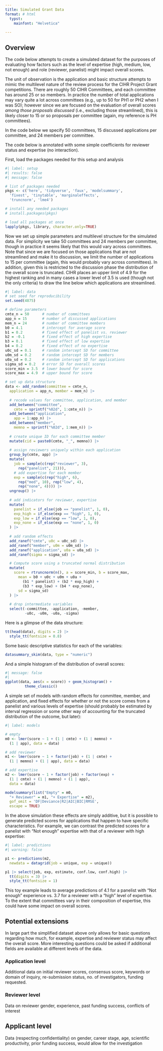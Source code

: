 ```yaml
---
title: Simulated Grant Data
format: # html
  typst: 
    mainfont: "Helvetica"
    
---
```


## Overview

The code below attempts to create a simulated dataset for the purposes of evaluating how factors such as the level of expertise (high, medium, low, not enough) and role (reviewer, panelist) might impact overall scores. 

The unit of observation is the application and basic structure attempts to mimic the multilevel nature of the review process for the CIHR Project Grant competitions. There are roughly 50 CIHR Committees, and each committee has around 25 or so members. In practice the number of total applications may vary quite a lot across committees (e.g., up to 50 for PH1 or PH2 when I was SO); however since we are focused on the evaluation of overall scores *among those proposals discussed* (i.e., excluding those streamlined), this is likely closer to 15 or so proposals per committee (again, my reference is PH committees). 

In the code below we specify 50 committees, 15 discussed applications per committee, and 24 members per committee. 

The code below is annotated with some simple coefficients for reviewer status and expertise (no interaction).

First, load the packages needed for this setup and analysis
```r
#| label: setup
#| results: false
#| message: false

# list of packages needed
pkgs <- c('here', 'tidyverse', 'faux', 'modelsummary', 
  'fixest', 'tinytable', 'marginaleffects',
  'truncnorm', 'lme4')

# install any needed packages
# install.packages(pkgs)

# load all packages at once
lapply(pkgs, library, character.only=TRUE)
```

Now we set up simple parameters and multilevel structure for the simulated data. For simplicity we take 50 committees and 24 members per committee, though in practice it seems likely that this would vary across committees. Note that since we are focused on those applications that are not streamlined and make it to discussion, we limit the number of applications to 15 per committee (again, this would probably vary across committees). In addition, given this is restricted to the discussion phase the distribution of the overall score is truncated. CIHR places an upper limit of 4.9 for the highest ranking and in many cases a lower level of 3.5 is used (though not the only criteria) to draw the line below which applications are streamlined.

```r
#| label: data
# set seed for reproducibility
set.seed(4875)

# define parameters
cmte_n = 50      # number of committees
app_n = 15       # number of discussed applications
mem_n = 24       # number of committee members
b0 = 4.1         # intercept for average score
b1 = 0.2         # fixed effect of panelist vs. reviewer 
b2 = -0.1        # fixed effect of high expertise
b3 = 0.1         # fixed effect of low expertise
b4 = 0.2         # fixed effect of no expertise
u0c_sd = 0.1     # random intercept SD for committee
u0m_sd = 0.2     # random intercept SD for members
u0a_sd = 0.2     # random intercept SD for applications
sigma_sd = 0.2   # error SD for overall scores
score_min = 3.5  # lower bound for score
score_max = 4.9  # upper bound for score

# set up data structure
data <- add_random(committee = cmte_n, 
  application = app_n, member = mem_n) |>
  
  # recode values for committee, application, and member
  add_between("committee", 
    cmte = sprintf("%02d", 1:cmte_n)) |>
  add_between("application",
    app = 1:app_n) |>
  add_between("member", 
    memno = sprintf("%02d", 1:mem_n)) |>
  
  # create unique ID for each committee member
  mutate(cid = paste0(cmte, "_", memno)) |>
 
  # assign reviewers uniquely within each application
  group_by(cmte, app) |>
  mutate(
    job = sample(c(rep("reviewer", 3), 
      rep("panelist", 21))),
    # add expertise for each member
    exp = sample(c(rep("high", 6), 
      rep("med", 10), rep("low", 4),
      rep("none", 4)))) |>
  ungroup() |>
  
  # add indicators for reviewer, expertise
  mutate(
    panelist = if_else(job == "panelist", 1, 0),
    exp_high = if_else(exp == "high", 1, 0),
    exp_low = if_else(exp == "low", 1, 0),
    exp_none = if_else(exp == "none", 1, 0)
  ) |>
  
  # add random effects 
  add_ranef("cmte", u0c = u0c_sd) |>
  add_ranef("member", u0m = u0m_sd) |>
  add_ranef("application", u0a = u0a_sd) |>
  add_ranef(sigma = sigma_sd) |>

  # Compute score using a truncated normal distribution
  mutate(
    score = rtruncnorm(n(), a = score_min, b = score_max, 
      mean = b0 + u0c + u0m + u0a +
        (b1 * panelist) + (b2 * exp_high) +
        (b3 * exp_low) + (b4 * exp_none), 
      sd = sigma_sd)
  ) |> 
  
  # drop intermediate variables
  select(-committee, -application, -member,
         -u0c, -u0m, -u0a, -sigma)

```

Here is a glimpse of the data structure:
```r
tt(head(data), digits = 2) |>
  style_tt(fontsize = 0.8)
```

Some basic descriptive statistics for each of the variables:
```r
datasummary_skim(data, type = "numeric")
```

And a simple histogram of the distribution of overall scores:
```r
#| message: false
#| 
ggplot(data, aes(x = score)) + geom_histogram() +
         theme_classic()
```

A simple set of models with random effects for committee, member, and application, and fixed effects for whether or not the score comes from a panelist and various levels of expertise (should probably be estimated by interval regression or some other way of accounting for the truncated distribution of the outcome, but later):

```r
#| label: models

# empty
m0 <- lmer(score ~ 1 + (1 | cmte) + (1 | memno) +
  (1 | app), data = data)

# add reviewer
m1 <- lmer(score ~ 1 + factor(job) + (1 | cmte) + 
  (1 | memno) + (1 | app), data = data)

# add expertise
m2 <- lmer(score ~ 1 + factor(job) + factor(exp) + 
  (1 | cmte) + (1 | memno) + (1 | app), 
  data = data)

modelsummary(list("Empty" = m0, 
  "+ Reviewer" = m1, "+ Expertise" = m2),
  gof_omit = 'DF|Deviance|R2|AIC|BIC|RMSE',
  escape = TRUE)
```

In the above simulation these effects are simply additive, but it is possible to generate predicted scores for applications that happen to have specific characteristics. For example, we can contrast the predicted scores for a panelist with "Not enough" expertise with that of a reviewer with high expertise:

```r
#| label: predictions
#| warning: false

p1 <- predictions(m2, 
  newdata = datagrid(job = unique, exp = unique))

p1 |> select(job, exp, estimate, conf.low, conf.high) |> 
  tt(digits = 3) |>
  style_tt(fontsize = 1)
```

This toy example leads to average predictions of 4.1 for a panelist with "Not enough" experience vs. 3.7 for a reviewer with a "high" level of expertise. To the extent that committees vary in their composition of expertise, this could have some impact on overall scores. 

## Potential extensions
In large part the simplified dataset above only allows for basic questions regarding how much, for example, expertise and reviewer status may affect the overall score. More interesting questions could be asked if additional fields are available at different levels of the data.

### Application level
Additional data on initial reviewer scores, consensus score, keywords or domain of inquiry, re-submission status, no. of investigators, funding requested.

### Reviewer level
Data on reviewer gender, experience, past funding success, conflicts of interest


## Applicant level
Data (respecting confidentiality) on gender, career stage, age, scientific productivity, prior funding success, would allow for the investigation


